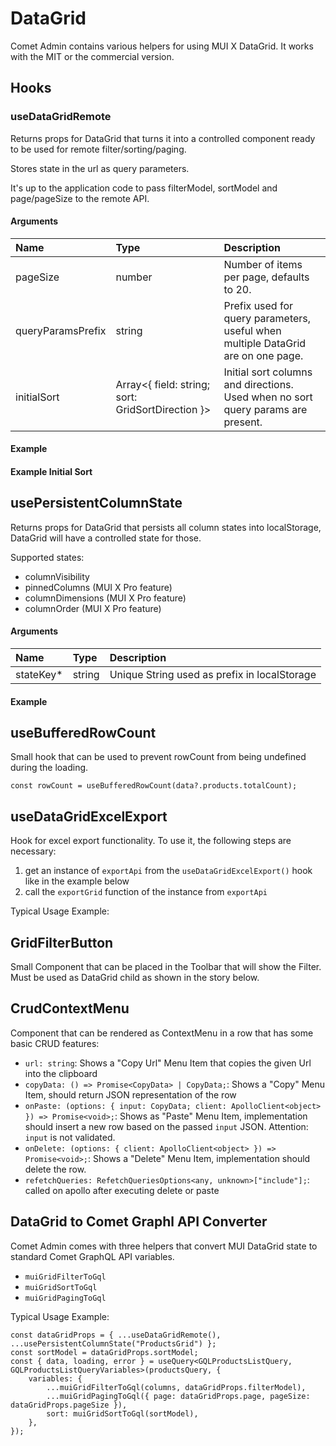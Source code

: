 
<Meta title="Docs/Components/DataGrid" />

# DataGrid

Comet Admin contains various helpers for using MUI X DataGrid. It works with the MIT or the commercial version.

## Hooks

### useDataGridRemote

Returns props for DataGrid that turns it into a controlled component ready to be used for remote filter/sorting/paging.

Stores state in the url as query parameters.

It's up to the application code to pass filterModel, sortModel and page/pageSize to the remote API.

#### Arguments

| Name              | Type                                              | Description                                                                      |
| :---------------- | :------------------------------------------------ | :------------------------------------------------------------------------------- |
| pageSize          | number                                            | Number of items per page, defaults to 20.                                        |
| queryParamsPrefix | string                                            | Prefix used for query parameters, useful when multiple DataGrid are on one page. |
| initialSort       | Array<{ field: string; sort: GridSortDirection }> | Initial sort columns and directions. Used when no sort query params are present. |

#### Example

<Canvas>
    <Story id="stories-components-datagrid--usedatagridremote" />
</Canvas>

#### Example Initial Sort

<Canvas>
    <Story id="stories-components-datagrid--usedatagridremoteinitialsort" />
</Canvas>

## usePersistentColumnState

Returns props for DataGrid that persists all column states into localStorage, DataGrid will have a controlled state for those.

Supported states:

-   columnVisibility
-   pinnedColumns (MUI X Pro feature)
-   columnDimensions (MUI X Pro feature)
-   columnOrder (MUI X Pro feature)

#### Arguments

| Name       | Type   | Description                                  |
| :--------- | :----- | :------------------------------------------- |
| stateKey\* | string | Unique String used as prefix in localStorage |

#### Example

<Canvas>
    <Story id="stories-components-datagrid--usepersistentcolumnstate" />
</Canvas>

## useBufferedRowCount

Small hook that can be used to prevent rowCount from being undefined during the loading.

```
const rowCount = useBufferedRowCount(data?.products.totalCount);
```

## useDataGridExcelExport

Hook for excel export functionality. To use it, the following steps are necessary:

1. get an instance of `exportApi` from the `useDataGridExcelExport()` hook like in the example below
2. call the `exportGrid` function of the instance from `exportApi`

Typical Usage Example:

<Canvas>
    <Story id="stories-components-datagrid--usedatagridexcelexport" />
</Canvas>

## GridFilterButton

Small Component that can be placed in the Toolbar that will show the Filter. Must be used as DataGrid child as shown in the story below.

<Canvas>
    <Story id="stories-components-datagrid--gridfilterbutton" />
</Canvas>

## CrudContextMenu

Component that can be rendered as ContextMenu in a row that has some basic CRUD features:

-   `url: string`: Shows a "Copy Url" Menu Item that copies the given Url into the clipboard
-   `copyData: () => Promise<CopyData> | CopyData;`: Shows a "Copy" Menu Item, should return JSON representation of the row
-   `onPaste: (options: { input: CopyData; client: ApolloClient<object> }) => Promise<void>;`: Shows as "Paste" Menu Item, implementation should insert a new row based on the passed `input` JSON. Attention: `input` is not validated.
-   `onDelete: (options: { client: ApolloClient<object> }) => Promise<void>;`: Shows a "Delete" Menu Item, implementation should delete the row.
-   `refetchQueries: RefetchQueriesOptions<any, unknown>["include"];`: called on apollo after executing delete or paste

<Canvas>
    <Story id="stories-components-datagrid--crudcontextmenu" />
</Canvas>

## DataGrid to Comet Graphl API Converter

Comet Admin comes with three helpers that convert MUI DataGrid state to standard Comet GraphQL API variables.

-   `muiGridFilterToGql`
-   `muiGridSortToGql`
-   `muiGridPagingToGql`

Typical Usage Example:

```
const dataGridProps = { ...useDataGridRemote(), ...usePersistentColumnState("ProductsGrid") };
const sortModel = dataGridProps.sortModel;
const { data, loading, error } = useQuery<GQLProductsListQuery, GQLProductsListQueryVariables>(productsQuery, {
    variables: {
        ...muiGridFilterToGql(columns, dataGridProps.filterModel),
        ...muiGridPagingToGql({ page: dataGridProps.page, pageSize: dataGridProps.pageSize }),
        sort: muiGridSortToGql(sortModel),
    },
});

```
